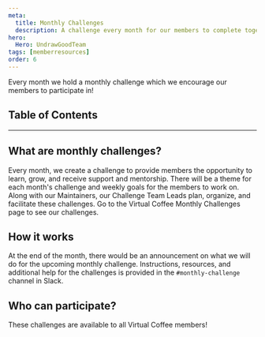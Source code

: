 ```yaml
---
meta:
  title: Monthly Challenges
  description: A challenge every month for our members to complete together.
hero:
  Hero: UndrawGoodTeam
tags: [memberresources]
order: 6
---
```



<TextContainer background="light" showBackToTopLink={false}>

<LeadText>

Every month we hold a <Link to="/monthlychallenges">monthly challenge</Link> which we encourage our members to participate in!

</LeadText>

</TextContainer>

## Table of Contents

<TextContainer>

---

## What are monthly challenges?

Every month, we create a challenge to provide members the opportunity to learn, grow, and receive support and mentorship. There will be a theme for each month's challenge and weekly goals for the members to work on. Along with our Maintainers, our Challenge Team Leads plan, organize, and facilitate these challenges. Go to the <Link to="/monthlychallenges">Virtual Coffee Monthly Challenges</Link> page to see our challenges.

</TextContainer>

<TextContainer>

## How it works

At the end of the month, there would be an announcement on what we will do for the upcoming monthly challenge. Instructions, resources, and additional help for the challenges is provided in the `#monthly-challenge` channel in Slack.

</TextContainer>

<TextContainer>

## Who can participate?

These challenges are available to all Virtual Coffee members!

</TextContainer>
